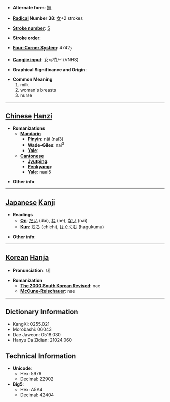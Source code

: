 * '''Alternate form''': [[嬭]]

* '''[[Wiktionary:Chinese radical index| Radical]] Number 38''': [[Wiktionary:Chinese radical index 女|女]]+2 strokes

* '''[[Wiktionary:Chinese total strokes index|Stroke number]]''': [[Wiktionary:Chinese total strokes index 5|5]]

* '''Stroke order''': 

* '''[[Wiktionary:Chinese four corner index|Four-Corner System]]''': 4742<sub>7</sub>

* '''[[Wiktionary:Chinese Cangjie index|Cangjie input]]''': 女弓竹尸 (VNHS)

* '''Graphical Significance and Origin''': 

* '''Common Meaning'''
*#milk
*# woman's breasts
*# nurse


----

== [[Chinese]] [[Hanzi]] ==

* '''Romanizations'''
** '''[[Mandarin]]'''
*** '''[[Pinyin]]''': nǎi (nai3)
*** '''[[Wade-Giles]]''': nai<sup>3</sup>
*** '''[[Yale]]''': 
** '''[[Cantonese]]'''
*** '''[[Jyutping]]''':
*** '''[[Penkyamp]]''': 
*** '''[[Yale]]''': naai5

* '''Other info''': 

----

== [[Japanese]] [[Kanji]] ==

* '''Readings'''
** '''[[On]]''': [[だい]] (dai), [[ね]] (ne), [[ない]] (nai)
** '''[[Kun]]''': [[ちち]] (chichi), [[はぐくむ]] (hagukumu)

* '''Other info''':  

----

== [[Korean]] [[Hanja]] ==

* '''Pronunciation''': 내

* '''Romanization'''
** '''[[The 2000 South Korean Revised Romanization|The 2000 South Korean Revised]]''': nae
** '''[[McCune-Reischauer]]''': nae

----

== Dictionary Information ==

* KangXi: 0255.021
* Morobashi: 06043
* Dae Jaweon: 0518.030
* Hanyu Da Zidian: 21024.060

== Technical Information ==

* '''Unicode''':
** Hex: 5976
** Decimal: 22902
* '''Big5''':
** Hex: A5A4
** Decimal: 42404